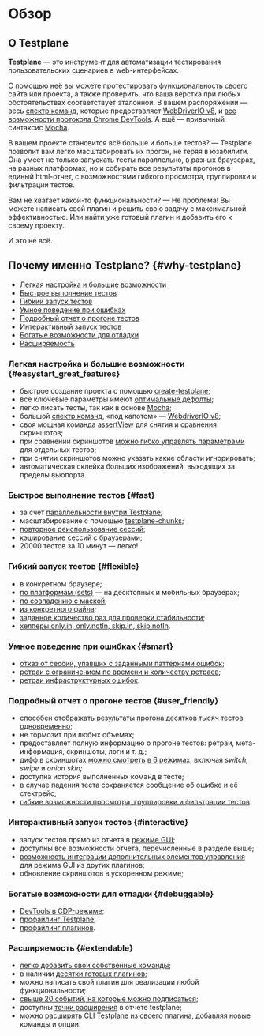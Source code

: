 # Обзор

## О Testplane

**Testplane** — это инструмент для автоматизации тестирования пользовательских сценариев в web-интерфейсах.

С помощью неё вы можете протестировать функциональность своего сайта или проекта, а также проверить, что ваша верстка при любых обстоятельствах соответствует эталонной. В вашем распоряжении — весь [спектр команд][commands], которые предоставляет [WebDriverIO v8][webdriverio-api], и [все возможности протокола Chrome DevTools][how-to-use-cdp]. А ещё — привычный синтаксис [Mocha][mocha].

В вашем проекте становится всё больше и больше тестов? — Testplane позволит вам легко масштабировать их прогон, не теряя в юзабилити. Она умеет не только запускать тесты параллельно, в разных браузерах, на разных платформах, но и собирать все результаты прогонов в единый html-отчет, с возможностями гибкого просмотра, группировки и фильтрации тестов.

Вам не хватает какой-то функциональности? — Не проблема! Вы можете написать свой плагин и решить свою задачу с максимальной эффективностью. Или найти уже готовый плагин и добавить его к своему проекту.

И это не всё.

## Почему именно Testplane? {#why-testplane}

-   [Легкая настройка и большие возможности](#easystart_great_features)
-   [Быстрое выполнение тестов](#fast)
-   [Гибкий запуск тестов](#flexible)
-   [Умное поведение при ошибках](#smart)
-   [Подробный отчет о прогоне тестов](#user_friendly)
-   [Интерактивный запуск тестов](#interactive)
-   [Богатые возможности для отладки](#debuggable)
-   [Расширяемость](#extendable)

### Легкая настройка и большие возможности {#easystart_great_features}

-   быстрое создание проекта с помощью [create-testplane][create-testplane];
-   все ключевые параметры имеют [оптимальные дефолты][defaults];
-   легко писать тесты, так как в основе [Mocha][mocha];
-   большой [спектр команд][commands], «под капотом» — [WebdriverIO v8][webdriverio-api];
-   своя мощная команда [assertView][assert-view] для снятия и сравнения скриншотов;
-   при сравнении скриншотов [можно гибко управлять параметрами][assert-view-opts] для отдельных тестов;
-   при снятии скриншотов можно указать какие области игнорировать;
-   автоматическая склейка больших изображений, выходящих за пределы вьюпорта.

### Быстрое выполнение тестов {#fast}

-   за счет [параллельности внутри Testplane][testplane-workers];
-   масштабирование с помощью [testplane-chunks][testplane-chunks];
-   [повторное реиспользование сессий][sessions-reuse];
-   кэширование сессий с браузерами;
-   20000 тестов за 10 минут — легко!

### Гибкий запуск тестов {#flexible}

-   в конкретном браузере;
-   [по платформам (sets)][testplane-sets] — на десктопных и мобильных браузерах;
-   [по совпадению с маской][testplane-option-grep];
-   [из конкретного файла][how-to-run-test-in-file];
-   [заданное количество раз для проверки стабильности][how-to-check-test-stability];
-   [хелперы only.in, only.notIn, skip.in, skip.notIn][how-to-skip-tests].

### Умное поведение при ошибках {#smart}

-   [отказ от сессий, упавших с заданными паттернами ошибок][patterns-on-reject];
-   [ретраи с ограничением по времени и количеству ретраев][retry-limiter];
-   [ретраи инфраструктурных ошибок][retry-progressive].

### Подробный отчет о прогоне тестов {#user_friendly}

-   способен отображать [результаты прогона десятков тысяч тестов одновременно][html-reporter];
-   не тормозит при любых объемах;
-   предоставляет полную информацию о прогоне тестов: ретраи, мета-информация, скриншоты, логи и т. д.;
-   дифф в скриншотах [можно смотреть в 6 режимах][html-reporter-diff], включая _switch, swipe_ и _onion skin;_
-   доступна история выполненных команд в тесте;
-   в случае падения теста сохраняется сообщение об ошибке и её стектрейс;
-   [гибкие возможности просмотра, группировки и фильтрации тестов][html-reporter-gui].

### Интерактивный запуск тестов {#interactive}

-   запуск тестов прямо из отчета в [режиме GUI][html-reporter-gui];
-   доступны все возможности отчета, перечисленные в разделе выше;
-   [возможность интеграции дополнительных элементов управления][html-reporter-plugins] для режима GUI из других плагинов;
-   обновление скриншотов в ускоренном режиме;

### Богатые возможности для отладки {#debuggable}

-   [DevTools в CDP-режиме][how-to-use-cdp];
-   [профайлинг Testplane][testplane-profiler];
-   [профайлинг плагинов][testplane-plugins-profiler].

### Расширяемость {#extendable}

-   [легко добавить свои собственные команды][prepare-browser];
-   в наличии [десятки готовых плагинов][plugins];
-   можно написать свой плагин для реализации любой функциональности;
-   [свыше 20 событий, на которые можно подписаться][testplane-events];
-   доступны [точки расширения][html-reporter-extension-points] в отчете testplane;
-   можно [расширять CLI Testplane из своего плагина][testplane-cli], добавляя новые команды и опции.

[create-testplane]: https://github.com/gemini-testing/create-testplane
[webdriverio-api]: https://webdriver.io/docs/api
[mocha]: https://mochajs.org
[testplane-chunks]: ./plugins/testplane-chunks
[testplane-option-grep]: ./guides/how-to-run-specified-test#solution_2
[how-to-run-test-in-file]: ./guides/how-to-run-specified-test#solution_1
[how-to-skip-tests]: ./guides/how-to-skip-test-in-browsers
[how-to-check-test-stability]: ./guides/how-to-check-test-stability
[testplane-sets]: ./config/sets
[retry-limiter]: ./plugins/retry-limiter
[retry-progressive]: ./plugins/testplane-retry-progressive
[sharp]: https://github.com/lovell/sharp
[sessions-reuse]: ./config/browsers#tests_per_session
[patterns-on-reject]: ./config/system#patterns_on_reject
[assert-view-opts]: ./config/browsers#assert_view_opts
[assert-view]: ./commands/browser/assertView
[how-to-use-cdp]: ./guides/how-to-use-cdp
[testplane-profiler]: https://github.com/gemini-testing/testplane-profiler
[testplane-plugins-profiler]: https://github.com/gemini-testing/testplane-plugins-profiler
[how-to-test-layout-under-login]: ./guides/how-to-test-layout-under-login
[how-to-read-browser-logs]: ./guides/how-to-read-browser-logs
[prepare-browser]: ./config/main#config_prepare_browser
[defaults]: ./config/browsers#timeouts
[commands]: ./commands/overview
[html-reporter]: ./html-reporter/html-reporter-setup
[html-reporter-diff]: ./html-reporter/html-reporter-setup#setup_diff_mode
[html-reporter-gui]: ./html-reporter/html-reporter-commands#gui
[plugins]: https://github.com/gemini-testing/
[testplane-events]: ./reference/testplane-events
[html-reporter-extension-points]: ./html-reporter/html-reporter-plugins#extension_points
[testplane-cli]: ./reference/testplane-events#cli
[html-reporter-plugins]: ./html-reporter/html-reporter-plugins
[testplane-workers]: ./config/system#workers
